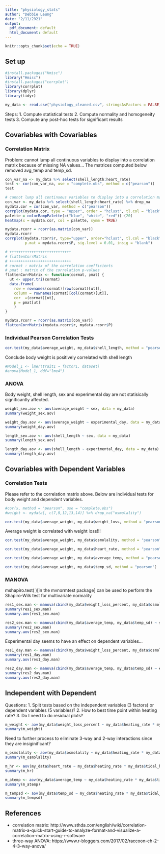 ```yaml
---
title: "physiology_stats"
author: "Debbie Leung"
date: "2/11/2021"
output:
  pdf_document: default
  html_document: default
---
```


```r
knitr::opts_chunk$set(echo = TRUE)
```

## Set up
```r
#install.packages("Hmisc")
library("Hmisc")
#install.packages("corrplot")
library(corrplot)
library(dplyr)
library(tidyr)
```

```r
my_data <- read.csv("physiology_cleaned.csv", stringsAsFactors = FALSE) %>% na_if("")
```

Steps:
1. Compute statistical tests
2. Compute normality and homogeneity tests
3. Compute any post-hoc tests for significant results

## Covariables with Covariables

### Correlation Matrix

Problem: 
cannot lump all continuous variables to display into a correlation matrix because of missing NA values... The matrices computed below removed avg_temp and temp_sd.
```r
con_var_na <- my_data %>% select(shell_length:heart_rate)
test <- cor(con_var_na, use = "complete.obs", method = c("pearson"))
test
```


```r
# cannot lump all continuous variables to display into a correlation matrix because of missing NA values... (cut out avg_temp and temp_sd)
con_var <- my_data %>% select(shell_length:heart_rate) %>% drop_na
mydata.cor = cor(con_var, method = c("pearson"))
corrplot(mydata.cor, type = "upper", order = "hclust", tl.col = "black")
palette = colorRampPalette(c("blue", "white", "red")) (20)
heatmap(x = mydata.cor, col = palette, symm = TRUE)
```

```r
mydata.rcorr = rcorr(as.matrix(con_var))
mydata.rcorr
corrplot(mydata.rcorr$r, type="upper", order="hclust", tl.col = "black", 
         p.mat = mydata.rcorr$P, sig.level = 0.01, insig = "blank")
```

```r
# ++++++++++++++++++++++++++++
# flattenCorrMatrix
# ++++++++++++++++++++++++++++
# cormat : matrix of the correlation coefficients
# pmat : matrix of the correlation p-values
flattenCorrMatrix <- function(cormat, pmat) {
  ut <- upper.tri(cormat)
  data.frame(
    row = rownames(cormat)[row(cormat)[ut]],
    column = rownames(cormat)[col(cormat)[ut]],
    cor  =(cormat)[ut],
    p = pmat[ut]
    )
}
```


```r
mydata.rcorr = rcorr(as.matrix(con_var))
flattenCorrMatrix(mydata.rcorr$r, mydata.rcorr$P)
```

### Individual Pearson Correlation Tests
```r
cor.test(my_data$average_weight, my_data$shell_length, method = "pearson")
```
Conclude body weight is positively correlated with shell length

```r
#Model_1 <- lmer(trait1 ~ factor1, dataset)
#anova(Model_1, ddf="lme4")
```

### ANOVA

Body weight, shell length, sex and experimental day are not statisically significantly affected.

```r
weight_sex.aov <- aov(average_weight ~ sex, data = my_data)
summary(weight_sex.aov)
```
```r
weight_day.aov <- aov(average_weight ~ experimental_day, data = my_data)
summary(weight_day.aov)
```
```r
length_sex.aov <- aov(shell_length ~ sex, data = my_data)
summary(length_sex.aov)
```
```r
length_day.aov <- aov(shell_length ~ experimental_day, data = my_data)
summary(length_day.aov)
```

## Covariables with Dependent Variables

### Correlation Tests
Please refer to the correlation matrix above. Below are individual tests for body weight and dependent variables.
```r
#cor(x, method = "pearson", use = "complete.obs")
#weight <- mydata[, c(7,8,12,13,14)] %>% drop_na("osmolality")
```

```r
cor.test(my_data$average_weight, my_data$weight_loss, method = "pearson")
```
Average weight is correlated with weight loss!!!

```r
cor.test(my_data$average_weight, my_data$osmolality, method = "pearson")
```

```r
cor.test(my_data$average_weight, my_data$heart_rate, method = "pearson")
```

```r
cor.test(my_data$average_weight, my_data$average_temp, method = "pearson")
```

```r
cor.test(my_data$average_weight, my_data$temp_sd, method = "pearson")
```

### MANOVA

mshapiro.test( )[in the mvnormtest package] can be used to perform the Shapiro-Wilk test for multivariate normality
```r
res1_sex.man <- manova(cbind(my_data$weight_loss_percent, my_data$osmolality, my_data$heart_rate) ~ sex, data = my_data)
summary(res1_sex.man)
summary.aov(res1_sex.man)
```
```r
res2_sex.man <- manova(cbind(my_data$average_temp, my_data$temp_sd) ~ sex, data = my_data)
summary(res2_sex.man)
summary.aov(res2_sex.man)
```

Experimental day seems to have an effect on dependent variables...

```r
res1_day.man <- manova(cbind(my_data$weight_loss_percent, my_data$osmolality, my_data$heart_rate) ~ experimental_day, data = my_data)
summary(res1_day.man)
summary.aov(res1_day.man)
```

```r
res2_day.man <- manova(cbind(my_data$average_temp, my_data$temp_sd) ~ experimental_day, data = my_data)
summary(res2_day.man)
summary.aov(res2_day.man)
```

## Independent with Dependent

Questions:
1. Split tests based on the independent variables (3 factors) or dependent variables (5 variables)?
2. How to best time point within heating rate?
3. Do I need to do residual plots?

```r
m_weight <- aov(my_data$weight_loss_percent ~ my_data$heating_rate * my_data$tidal_height * my_data$time_point, data = my_data)
summary(m_weight)
```
Need to further process to eliminate 3-way and 2-way interactions since they are insiginificant?

```r
m_osmolality <- aov(my_data$osmolality ~ my_data$heating_rate * my_data$tidal_height * my_data$time_point, data = my_data)
summary(m_osmolality)
```

```r
m_hr <- aov(my_data$heart_rate ~ my_data$heating_rate * my_data$tidal_height * my_data$time_point, data = my_data)
summary(m_hr)
```

```r
m_atemp <- aov(my_data$average_temp ~ my_data$heating_rate * my_data$tidal_height * my_data$time_point, data = my_data)
summary(m_atemp)
```

```r
m_tempsd <- aov(my_data$temp_sd ~ my_data$heating_rate * my_data$tidal_height * my_data$time_point, data = my_data)
summary(m_tempsd)
```

## References
+ correlation matrix: http://www.sthda.com/english/wiki/correlation-matrix-a-quick-start-guide-to-analyze-format-and-visualize-a-correlation-matrix-using-r-software
+ three-way ANOVA: https://www.r-bloggers.com/2017/02/raccoon-ch-2-4-3-way-anova/